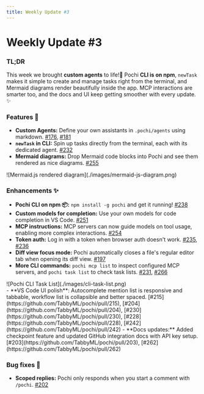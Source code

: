 ```yaml
---
title: Weekly Update #3
---
```


# Weekly Update #3

### TL;DR

This week we brought **custom agents** to life!🐣 Pochi **CLI is on npm**, `newTask` makes it simple to create and manage tasks right from the terminal, and Mermaid diagrams render beautifully inside the app. MCP interactions are smarter too, and the docs and UI keep getting smoother with every update. ✨

### Features 🚀

- **Custom Agents:** Define your own assistants in `.pochi/agents` using markdown. [#176](https://github.com/TabbyML/pochi/pull/176), [#181](https://github.com/TabbyML/pochi/pull/181)
- **`newTask` in CLI:** Spin up tasks directly from the terminal, each with its dedicated agent. [#232](https://github.com/TabbyML/pochi/pull/232)
- **Mermaid diagrams:** Drop Mermaid code blocks into Pochi and see them rendered as nice diagrams. [#255](https://github.com/TabbyML/pochi/pull/255)

<div className="w-4/7 md:ml-8 *:shadow-xl/30 *:rounded-lg">![Mermaid.js rendered diagram](./images/mermaid-js-diagram.png)</div>

### Enhancements ✨

- **Pochi CLI on npm 📦:** `npm install -g pochi` and get it running! [#238](https://github.com/TabbyML/pochi/pull/238)
- **Custom models for completion:** Use your own models for code completion in VS Code. [#251](https://github.com/TabbyML/pochi/pull/251)
- **MCP instructions:** MCP servers can now guide models on tool usage, enabling more complex interactions. [#254](https://github.com/TabbyML/pochi/pull/254)
- **Token auth:** Log in with a token when browser auth doesn't work. [#235](https://github.com/TabbyML/pochi/pull/235), [#236](https://github.com/TabbyML/pochi/pull/236)
- **Diff view focus mode:** Pochi automatically closes a file's regular editor tab when opening its diff view. [#197](https://github.com/TabbyML/pochi/pull/197)
- **More CLI commands:** `pochi mcp list` to inspect configured MCP servers, and `pochi task list` to check task lists. [#231](https://github.com/TabbyML/pochi/pull/231), [#266](https://github.com/TabbyML/pochi/pull/266)
<div className="w-2/3">![Pochi CLI Task List](./images/cli-task-list.png)</div>
- **VS Code UI polish**: Autocomplete mention list is responsive and tabbable, workflow list is collapsible and better spaced. [#215](https://github.com/TabbyML/pochi/pull/215), [#204](https://github.com/TabbyML/pochi/pull/204), [#230](https://github.com/TabbyML/pochi/pull/230), [#228](https://github.com/TabbyML/pochi/pull/228), [#242](https://github.com/TabbyML/pochi/pull/242)
- **Docs updates:** Added checkpoint feature and updated GitHub integration docs with API key setup. [#203](https://github.com/TabbyML/pochi/pull/203), [#262](https://github.com/TabbyML/pochi/pull/262)

### Bug fixes 🐛

- **Scoped replies:** Pochi only responds when you start a comment with `/pochi`. [#202](https://github.com/TabbyML/pochi/pull/202)
